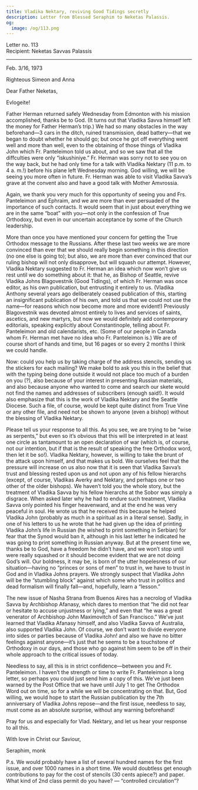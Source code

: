 ```yaml
---
title: Vladika Nektary, reviving Good Tidings secretly
description: Letter from Blessed Seraphim to Neketas Palassis.
og:
  image: /og/113.png
---
```


<div style={{textAlign:'right', fontFamily:'monospace'}}>Letter no. 113</div>
<div style={{textAlign:'left', fontFamily:'monospace'}}>Recipient: Neketas Savvas Palassis</div>

---

Feb. 3/16, 1973

Righteous Simeon and Anna

Dear Father Neketas,

Evlogeite!

Father Herman returned safely Wednesday from Edmonton with his mission accomplished, thanks be to God. (It turns out that Vladika Savva himself left the money for Father Herman’s trip.) We had so many obstacles in the way beforehand—3 cars in the ditch, ruined transmission, dead battery—that we began to doubt whether he should go; but once he got off everything went well and more than well, even to the obtaining of those things of Vladika John which Fr. Panteleimon told us about, and so we saw that all the diffculties were only “iskushiniye.” Fr. Herman was sorry not to see you on the way back, but he had only time for a talk with Vladika Nektary (11 p.m. to 4 a. m.!) before his plane left Wednesday morning. God willing, we will be seeing you more often in future. Fr. Herman was able to visit Vladika Savva’s grave at the convent also and have a good talk with Mother Amvrossia.

Again, we thank you very much for this opportunity of seeing you and Frs. Panteleimon and Ephraim, and we are more than ever persuaded of the importance of such contacts. It would seem that in just about everything we are in the same “boat” with you—not only in the confession of True Orthodoxy, but even in our uncertain acceptance by some of the Church leadership.

More than once you have mentioned your concern for getting the True Orthodox message to the Russians. After these last two weeks we are more convinced than ever that we should really begin something in this direction (no one else is going to); but also, we are more than ever convinced that our ruling bishop will not only disapprove, but will squash our attempt. However, Vladika Nektary suggested to Fr. Herman an idea which now won’t give us rest until we do something about it: that he, as Bishop of Seattle, revive Vladika Johns Blagovestnik (Good Tidings), of which Fr. Herman was once editor, as his own publication, but entrusting it entirely to us. (Vladika Anthony several years ago deliberately ceased publication of this, starting an insignificant publication of his own, and told us that we could not use the name—for reasons which now become more and more evident!) Previously Blagovestnik was devoted almost entirely to lives and services of saints, ascetics, and new martyrs, but now we would definitely add contemporary editorials, speaking explicitly about Constantinople, telling about Fr. Panteleimon and old calendarists, etc. (Some of our people in Canada whom Fr. Herman met have no idea who Fr. Panteleimon is.) We are of course short of hands and time, but 16 pages or so every 2 months I think we could handle.

Now: could you help us by taking charge of the address stencils, sending us the stickers for each mailing? We make bold to ask you this in the belief that with the typing being done outside it would not place too much of a burden on you (?), also because of your interest in presenting Russian materials, and also because anyone who wanted to come and search our skete would not find the names and addresses of subscribers (enough said!). It would also emphasize that this is the work of Vladika Nektary and the Seattle Diocese. Such a file, of course, would be kept quite distinct from True Vine or any other file, and need not be shown to anyone (even a bishop) without the blessing of Vladika Nektary.

Please tell us your response to all this. As you see, we are trying to be “wise as serpents,” but even so it’s obvious that this will be interpreted in at least one circle as tantamount to an open declaration of war (which is, of course, not our intention, but if that is the result of speaking the free Orthodox word, then let it be so!). Vladika Nektary, however, is willing to take the brunt of the attack upon himself, and that makes us bold. We ourselves feel that the pressure will increase on us also now that it is seen that Vladika Savva’s trust and blessing rested upon us and not upon any of his fellow hierarchs (except, of course, Vladikas Averky and Nektary, and perhaps one or two other of the older bishops). We haven’t told you the whole story, but the treatment of Vladika Savva by his fellow hierarchs at the Sobor was simply a disgrace. When asked later why he had to endure such treatment, Vladika Savva only pointed his finger heavenward, and at the end he was very peaceful in soul. He wrote us that he received this because he helped Vladika John (probably as much in a spiritual as in a literal sense). Sadly, in one of his letters to us he wrote that he had given up the idea of printing Vladika John’s life in Russian (he wished to print something in Serbian) for fear that the Synod would ban it, although in his last letter he indicated he was going to print something in Russian anyway. But at the present time we, thanks be to God, have a freedom he didn’t have, and we won’t stop until were really squashed or it should become evident that we are not doing God’s will. Our boldness, it may be, is born of the utter hopelesness of our situation—having no “princes or sons of men” to trust in, we have to trust in God and in Vladika Johns prayers. We strongly suspect that Vladika John will be the “stumbling block” against which some who trust in politics and dead formalism will finally fall—and, hopefully, learn a “lesson.”

The new issue of Nasha Strana from Buenos Aires has a necrolog of Vladika Savva by Archbishop Afanasy, which dares to mention that “he did not fear or hesitate to accuse unjustness or lying,” and even that “he was a great venerator of Archbishop John Maximovitch of San Francisco.” We’ve just learned that Vladika Afanasy himself, and also Vladika Savva of Australia, also supported Vladika John. Of course, we don’t want to divide everyone into sides or parties because of Vladika John! and also we have no bitter feelings against anyone—it’s just that he seems to be a touchstone of Orthodoxy in our days, and those who go against him seem to be off in their whole approach to the critical issues of today.

Needless to say, all this is in strict confidence—between you and Fr. Panteleimon. I haven’t the strength or time to write Fr. Panteleimon a long letter, so perhaps you could just send him a copy of this. We’ve just been warned by the Post Office that we have until July 1 to get The Orthodox Word out on time, so for a while we will be concentrating on that. But, God willing, we would hope to start the Russian publication by the 7th anniversary of Vladika Johns repose—and the first issue, needless to say, must come as an absolute surprise, without any warning beforehand!

Pray for us and especially for Vlad. Nektary, and let us hear your response to all this.

With love in Christ our Saviour,

Seraphim, monk

P.s. We would probably have a list of several hundred names for the first issue, and over 1000 names in a short time. We would doubtless get enough contributions to pay for the cost of stencils (30 cents apiece?) and paper. What kind of 2nd class permit do you have? — “controlled circulation”?
